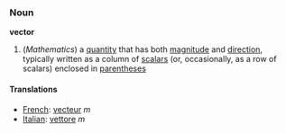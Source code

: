 ===Noun===
'''vector'''

#(''Mathematics'') a [[quantity]] that has both [[magnitude]] and [[direction]], typically written as a column of [[scalar]]s (or, occasionally, as a row of scalars) enclosed in [[parentheses]]

====Translations====

*[[French]]: [[vecteur]] ''m''
*[[Italian]]: [[vettore]] ''m''